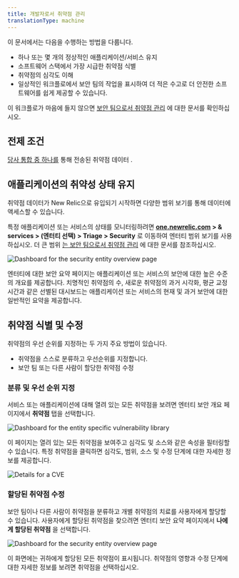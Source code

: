 ```yaml
---
title: 개발자로서 취약점 관리
translationType: machine
---
```






이 문서에서는 다음을 수행하는 방법을 다룹니다.

* 하나 또는 몇 개의 정상적인 애플리케이션/서비스 유지
* 소프트웨어 스택에서 가장 시급한 취약점 식별
* 취약점의 심각도 이해
* 일상적인 워크플로에서 보안 팀의 작업을 표시하여 더 적은 수고로 더 안전한 소프트웨어를 쉽게 제공할 수 있습니다.

이 워크플로가 마음에 들지 않으면 [보안 팀으로서 취약점 관리](/docs/vulnerability-management/security-workflow) 에 대한 문서를 확인하십시오.

## 전제 조건

[당사 통합 중 하나를](/docs/vulnerability-management/integrations/overview) 통해 전송된 취약점 데이터 .

## 애플리케이션의 취약성 상태 유지

취약점 데이터가 New Relic으로 유입되기 시작하면 다양한 범위 보기를 통해 데이터에 액세스할 수 있습니다.

특정 애플리케이션 또는 서비스의 상태를 모니터링하려면 **[one.newrelic.com](https://newrelic.com/all-capabilities) > & services > (엔터티 선택) > Triage > Security** 로 이동하여 엔터티 범위 보기를 사용하십시오. 더 큰 범위 [는 보안 팀으로서 취약점 관리](/docs/vulnerability-management/security-workflow) 에 대한 문서를 참조하십시오.

<img
  title="Entity overview"
  alt="Dashboard for the security entity overview page"
  src={entityOverview}
/>

엔터티에 대한 보안 요약 페이지는 애플리케이션 또는 서비스의 보안에 대한 높은 수준의 개요를 제공합니다. 치명적인 취약점의 수, 새로운 취약점의 과거 시각화, 평균 교정 시간과 같은 선별된 대시보드는 애플리케이션 또는 서비스의 현재 및 과거 보안에 대한 일반적인 요약을 제공합니다.

## 취약점 식별 및 수정

취약점의 우선 순위를 지정하는 두 가지 주요 방법이 있습니다.

* 취약점을 스스로 분류하고 우선순위를 지정합니다.
* 보안 팀 또는 다른 사람이 할당한 취약점 수정

### 분류 및 우선 순위 지정

서비스 또는 애플리케이션에 대해 열려 있는 모든 취약점을 보려면 엔터티 보안 개요 페이지에서 **취약점** 탭을 선택합니다.

<img
  title="Vulnerability library"
  alt="Dashboard for the entity specific vulnerability library"
  src={vulnLibrary}
/>

이 페이지는 열려 있는 모든 취약점을 보여주고 심각도 및 소스와 같은 속성을 필터링할 수 있습니다. 특정 취약점을 클릭하면 심각도, 범위, 소스 및 수정 단계에 대한 자세한 정보를 제공합니다.

<img
  title="CVE Detail"
  alt="Details for a CVE"
  src={cveDetail}
/>

### 할당된 취약점 수정

보안 팀이나 다른 사람이 취약점을 분류하고 개별 취약점의 치료를 사용자에게 할당할 수 있습니다. 사용자에게 할당된 취약점을 찾으려면 엔터티 보안 요약 페이지에서 **나에게 할당된 취약점** 을 선택합니다.

<img
  title="Assigned vulnerabilities"
  alt="Dashboard for the security entity overview page"
  src={assignedVuln}
/>

이 화면에는 귀하에게 할당된 모든 취약점이 표시됩니다. 취약점의 영향과 수정 단계에 대한 자세한 정보를 보려면 취약점을 선택하십시오.